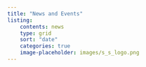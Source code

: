 ```yaml
---
title: "News and Events"
listing:
    contents: news
    type: grid
    sort: "date"
    categories: true
    image-placeholder: images/s_s_logo.png
---
```


